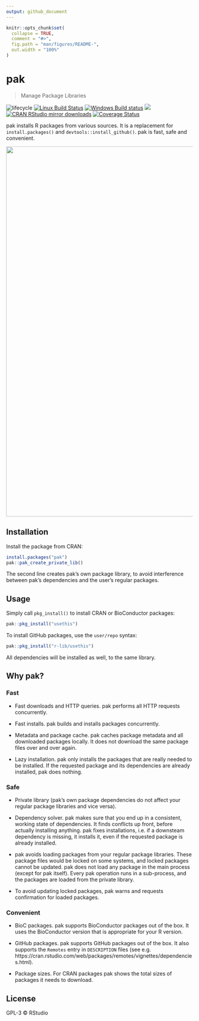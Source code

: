 ```yaml
---
output: github_document
---
```


<!-- README.md is generated from README.Rmd. Please edit that file -->

```r
knitr::opts_chunk$set(
  collapse = TRUE,
  comment = "#>",
  fig.path = "man/figures/README-",
  out.width = "100%"
)
```

# pak

> Manage Package Libraries

<!-- badges: start -->
![lifecycle](https://img.shields.io/badge/lifecycle-experimental-orange.svg)
[![Linux Build Status](https://travis-ci.org/r-lib/pak.svg?branch=master)](https://travis-ci.org/r-lib/pak)
[![Windows Build status](https://ci.appveyor.com/api/projects/status/4sir94ye38nwgxpx/branch/master?svg=true)](https://ci.appveyor.com/project/gaborcsardi/pak)
[![](https://www.r-pkg.org/badges/version/pak)](https://cran.r-project.org/package=pak)
[![CRAN RStudio mirror downloads](https://cranlogs.r-pkg.org/badges/pak)](https://www.r-pkg.org/pkg/pak)
[![Coverage Status](https://img.shields.io/codecov/c/github/r-lib/pak/master.svg)](https://codecov.io/github/r-lib/pak?branch=master)
<!-- badges: end -->

pak installs R packages from various sources. It is a replacement for
`install.packages()` and `devtools::install_github()`.
pak is fast, safe and convenient.

<p align="center">
	<img width="1000" src="https://cdn.jsdelivr.net/gh/r-lib/pak@readme/tools/images/install-2.svg">
</p>


## Installation

Install the package from CRAN:

```r
install.packages("pak")
pak::pak_create_private_lib()
```

The second line creates pak's own package library, to avoid interference
between pak's dependencies and the user's regular packages.

## Usage

Simply call `pkg_install()` to install CRAN or BioConductor packages:

```r
pak::pkg_install("usethis")
```

To install GitHub packages, use the `user/repo` syntax:

```r
pak::pkg_install("r-lib/usethis")
```

All dependencies will be installed as well, to the same library.

## Why pak?

### Fast

* Fast downloads and HTTP queries. pak performs all HTTP requests
  concurrently.

* Fast installs. pak builds and installs packages concurrently.

* Metadata and package cache. pak caches package metadata and all downloaded
  packages locally. It does not download the same package files over and
  over again.

* Lazy installation. pak only installs the packages that are really needed
  to be installed. If the requested package and its dependencies are
  already installed, pak does nothing.

### Safe

* Private library (pak's own package dependencies do not affect your
  regular package libraries and vice versa).

* Dependency solver. pak makes sure that you end up in a consistent, working
  state of dependencies. It finds conflicts up front, before actually
  installing anything. pak fixes installations, i.e. if a downsteam
  dependency is missing, it installs it, even if the requested package is
  already installed.

* pak avoids loading packages from your regular package libraries.
  These package files would be locked on some systems, and locked packages
  cannot be updated. pak does not load any package in the main process
  (except for pak itself). Every pak operation runs in a sub-process, and
  the packages are loaded from the private library.

* To avoid updating locked packages, pak warns and requests confirmation
  for loaded packages.

### Convenient

* BioC packages. pak supports BioConductor packages out of the box. It
  uses the BioConductor version that is appropriate for your R version.

* GitHub packages. pak supports GitHub packages out of the box. It also
  supports the `Remotes` entry in `DESCRIPTION` files (see e.g.
  https://cran.rstudio.com/web/packages/remotes/vignettes/dependencies.html).

* Package sizes. For CRAN packages pak shows the total sizes of packages
  it needs to download.

## License

GPL-3 © RStudio
